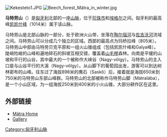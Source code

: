 [[File:Kekesteto1.JPG|thumb]]
[[File:Beech_forest_Mátra_in_winter.jpg|thumb]]

'''马特劳山'''（{{lang|hu|Mátra}}）是[[匈牙利|匈牙利]]北部的一座[[山脉|山脉]]，位于[[珍珠市|珍珠市]]和[[埃格尔|埃格尔]]之间。匈牙利的最高峰[[凯凯什峰|凯凯什峰]]（1014米）属于该山脉。

马特劳山是北部山脉的一部分，处于欧洲火山带，坐落在[[陶尔瑙河|陶尔瑙河]]与[[佐吉沃河|佐吉沃河]]流域之间。马特劳山可以分成几个独立的区域。西部的最高点为玛桥拉峰（805米）。马特劳山中部由马特劳贝克平原和一组火山锥组成（包括凯凯什峰和Galya峰）。陡峭险峻的山峰和遍地碎石的斜坡互相交错，覆盖着[[山毛榉|山毛榉]]森林。向南是平缓的山坡和平行的山谷，其中最大的一个被称作大峡谷（Nagy-völgy）。马特劳山的主入口是与山谷平行的大溪（Nagy-völgy）。从山脚下的葡萄园出发，游客可以到达树林密布的山峰。往东过了海拔898米的鹰石（Saskő）后，接着就是海拔650米到750米的马特劳山东部山峰群。马特劳山的北部被称作马特劳山脚（Mátralába），是一个小山区域，为一组海拔250米到400米的小火山锥，大部分耕作区在这里。

==外部链接==
*[http://matrahegy.hu/english/ Mátra Home] 
*[http://matrahegy.hu/english/fotoalbum/fotoalbum.php Gallery]

{{coord|47|53|N|19|57|E|region:HU_type:mountain|display=title}}

{{Authority control}}
{{Hungary-geo-stub}}

[[Category:匈牙利山脉|Category:匈牙利山脉]]